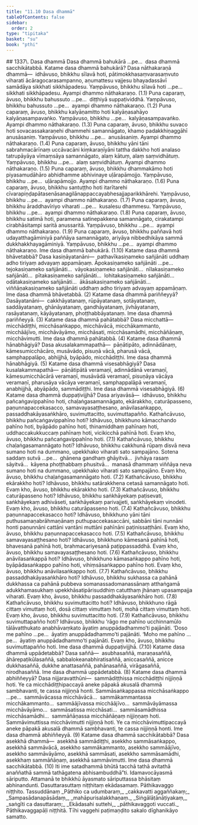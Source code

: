 ```yaml
---
title: "11.10 Dasa dhammā"
tableOfContents: false
sidebar:
  order: 2
type: "tipitaka"
basket: "su"
book: "pthi"
---
```



<DynamicBreadcrumb />

<Paragraph type="center" book="pthi">
## 1337\. Dasa dhammā
</Paragraph>

<Division number="360" book="pthi">

<Paragraph number="1338" book="pthi">
Dasa dhammā bahukārā …pe…  dasa dhammā sacchikātabbā.
</Paragraph>

<Paragraph number="1339" book="pthi">
Katame dasa dhammā <Emphasis>bahukārā?</Emphasis> Dasa nāthakaraṇā dhammā—  idhāvuso, bhikkhu sīlavā hoti, pātimokkhasaṃvarasaṃvuto viharati ācāragocarasampanno, aṇumattesu vajjesu bhayadassāvī samādāya sikkhati sikkhāpadesu. Yaṃpāvuso, bhikkhu sīlavā hoti …pe…  sikkhati sikkhāpadesu. Ayampi dhammo nāthakaraṇo. (1.1)
</Paragraph>

<Paragraph number="1340" book="pthi">
Puna caparaṃ, āvuso, bhikkhu bahussuto …pe…  diṭṭhiyā suppaṭividdhā. Yaṃpāvuso, bhikkhu bahussuto …pe…  ayampi dhammo nāthakaraṇo. (1.2)
</Paragraph>

<Paragraph number="1341" book="pthi">
Puna caparaṃ, āvuso, bhikkhu kalyāṇamitto hoti kalyāṇasahāyo kalyāṇasampavaṅko. Yaṃpāvuso, bhikkhu …pe…  kalyāṇasampavaṅko. Ayampi dhammo nāthakaraṇo. (1.3)
</Paragraph>

<Paragraph number="1342" book="pthi">
Puna caparaṃ, āvuso, bhikkhu suvaco hoti sovacassakaraṇehi dhammehi samannāgato, khamo padakkhiṇaggāhī anusāsaniṃ. Yaṃpāvuso, bhikkhu …pe…  anusāsaniṃ. Ayampi dhammo nāthakaraṇo. (1.4)
</Paragraph>

<Paragraph number="1343" book="pthi">
Puna caparaṃ, āvuso, bhikkhu yāni tāni sabrahmacārīnaṃ uccāvacāni kiṃkaraṇīyāni tattha dakkho hoti analaso tatrupāyāya vīmaṃsāya samannāgato, alaṃ kātuṃ, alaṃ saṃvidhātuṃ. Yaṃpāvuso, bhikkhu …pe…  alaṃ saṃvidhātuṃ. Ayampi dhammo nāthakaraṇo. (1.5)
</Paragraph>

<Paragraph number="1344" book="pthi">
Puna caparaṃ, āvuso, bhikkhu dhammakāmo hoti piyasamudāhāro abhidhamme abhivinaye uḷārapāmojjo. Yaṃpāvuso, bhikkhu …pe…  uḷārapāmojjo. Ayampi dhammo nāthakaraṇo. (1.6)
</Paragraph>

<Paragraph number="1345" book="pthi">
Puna caparaṃ, āvuso, bhikkhu santuṭṭho hoti itarītarehi cīvarapiṇḍapātasenāsanagilānappaccayabhesajjaparikkhārehi. Yaṃpāvuso, bhikkhu …pe…  ayampi dhammo nāthakaraṇo. (1.7)
</Paragraph>

<Paragraph number="1346" book="pthi">
Puna caparaṃ, āvuso, bhikkhu āraddhavīriyo viharati …pe…  kusalesu dhammesu. Yaṃpāvuso, bhikkhu …pe…  ayampi dhammo nāthakaraṇo. (1.8)
</Paragraph>

<Paragraph number="1347" book="pthi">
Puna caparaṃ, āvuso, bhikkhu satimā hoti, paramena satinepakkena samannāgato, cirakatampi cirabhāsitampi saritā anussaritā. Yaṃpāvuso, bhikkhu …pe…  ayampi dhammo nāthakaraṇo. (1.9)
</Paragraph>

<Paragraph number="1348" book="pthi">
Puna caparaṃ, āvuso, bhikkhu paññavā hoti udayatthagāminiyā paññāya samannāgato, ariyāya nibbedhikāya sammā dukkhakkhayagāminiyā. Yaṃpāvuso, bhikkhu …pe…  ayampi dhammo nāthakaraṇo. Ime dasa dhammā bahukārā. (1.10)
</Paragraph>

<Paragraph number="1349" book="pthi">
Katame dasa dhammā <Emphasis>bhāvetabbā?</Emphasis> Dasa kasiṇāyatanāni—  pathavīkasiṇameko sañjānāti uddhaṃ adho tiriyaṃ advayaṃ appamāṇaṃ. Āpokasiṇameko sañjānāti …pe…  tejokasiṇameko sañjānāti…  vāyokasiṇameko sañjānāti…  nīlakasiṇameko sañjānāti…  pītakasiṇameko sañjānāti…  lohitakasiṇameko sañjānāti…  odātakasiṇameko sañjānāti…  ākāsakasiṇameko sañjānāti…  viññāṇakasiṇameko sañjānāti uddhaṃ adho tiriyaṃ advayaṃ appamāṇaṃ. Ime dasa dhammā bhāvetabbā. (2)
</Paragraph>

<Paragraph number="1350" book="pthi">
Katame dasa dhammā <Emphasis>pariññeyyā?</Emphasis> Dasāyatanāni—  cakkhāyatanaṃ, rūpāyatanaṃ, sotāyatanaṃ, saddāyatanaṃ, ghānāyatanaṃ, gandhāyatanaṃ, jivhāyatanaṃ, rasāyatanaṃ, kāyāyatanaṃ, phoṭṭhabbāyatanaṃ. Ime dasa dhammā pariññeyyā. (3)
</Paragraph>

<Paragraph number="1351" book="pthi">
Katame dasa dhammā <Emphasis>pahātabbā?</Emphasis> Dasa micchattā—  micchādiṭṭhi, micchāsaṅkappo, micchāvācā, micchākammanto, micchāājīvo, micchāvāyāmo, micchāsati, micchāsamādhi, micchāñāṇaṃ, micchāvimutti. Ime dasa dhammā pahātabbā. (4)
</Paragraph>

<Paragraph number="1352" book="pthi">
Katame dasa dhammā <Emphasis>hānabhāgiyā?</Emphasis> Dasa akusalakammapathā—  pāṇātipāto, adinnādānaṃ, kāmesumicchācāro, musāvādo, pisuṇā vācā, pharusā vācā, samphappalāpo, abhijjhā, byāpādo, micchādiṭṭhi. Ime dasa dhammā hānabhāgiyā. (5)
</Paragraph>

<Paragraph number="1353" book="pthi">
Katame dasa dhammā <Emphasis>visesabhāgiyā?</Emphasis> Dasa kusalakammapathā—  pāṇātipātā veramaṇī, adinnādānā veramaṇī, kāmesumicchācārā veramaṇī, musāvādā veramaṇī, pisuṇāya vācāya veramaṇī, pharusāya vācāya veramaṇī, samphappalāpā veramaṇī, anabhijjhā, abyāpādo, sammādiṭṭhi. Ime dasa dhammā visesabhāgiyā. (6)
</Paragraph>

<Paragraph number="1354" book="pthi">
Katame dasa dhammā <Emphasis>duppaṭivijjhā?</Emphasis> Dasa ariyavāsā—  idhāvuso, bhikkhu pañcaṅgavippahīno hoti, chaḷaṅgasamannāgato, ekārakkho, caturāpasseno, paṇunnapaccekasacco, samavayasaṭṭhesano, anāvilasaṅkappo, passaddhakāyasaṅkhāro, suvimuttacitto, suvimuttapañño.
</Paragraph>

<Paragraph number="1355" book="pthi">
Kathañcāvuso, bhikkhu pañcaṅgavippahīno hoti? Idhāvuso, bhikkhuno kāmacchando pahīno hoti, byāpādo pahīno hoti, thinamiddhaṃ pahīnaṃ hoti, uddhaccakukkuccaṃ pahīnaṃ hoti, vicikicchā pahīnā hoti. Evaṃ kho, āvuso, bhikkhu pañcaṅgavippahīno hoti. (7.1)
</Paragraph>

<Paragraph number="1356" book="pthi">
Kathañcāvuso, bhikkhu chaḷaṅgasamannāgato hoti? Idhāvuso, bhikkhu cakkhunā rūpaṃ disvā neva sumano hoti na dummano, upekkhako viharati sato sampajāno. Sotena saddaṃ sutvā …pe…  ghānena gandhaṃ ghāyitvā…  jivhāya rasaṃ sāyitvā…  kāyena phoṭṭhabbaṃ phusitvā…  manasā dhammaṃ viññāya neva sumano hoti na dummano, upekkhako viharati sato sampajāno. Evaṃ kho, āvuso, bhikkhu chaḷaṅgasamannāgato hoti. (7.2)
</Paragraph>

<Paragraph number="1357" book="pthi">
Kathañcāvuso, bhikkhu ekārakkho hoti? Idhāvuso, bhikkhu satārakkhena cetasā samannāgato hoti. Evaṃ kho, āvuso, bhikkhu ekārakkho hoti. (7.3)
</Paragraph>

<Paragraph number="1358" book="pthi">
Kathañcāvuso, bhikkhu caturāpasseno hoti? Idhāvuso, bhikkhu saṅkhāyekaṃ paṭisevati, saṅkhāyekaṃ adhivāseti, saṅkhāyekaṃ parivajjeti, saṅkhāyekaṃ vinodeti. Evaṃ kho, āvuso, bhikkhu caturāpasseno hoti. (7.4)
</Paragraph>

<Paragraph number="1359" book="pthi">
Kathañcāvuso, bhikkhu paṇunnapaccekasacco hoti? Idhāvuso, bhikkhuno yāni tāni puthusamaṇabrāhmaṇānaṃ puthupaccekasaccāni, sabbāni tāni nunnāni honti paṇunnāni cattāni vantāni muttāni pahīnāni paṭinissaṭṭhāni. Evaṃ kho, āvuso, bhikkhu paṇunnapaccekasacco hoti. (7.5)
</Paragraph>

<Paragraph number="1360" book="pthi">
Kathañcāvuso, bhikkhu samavayasaṭṭhesano hoti? Idhāvuso, bhikkhuno kāmesanā pahīnā hoti, bhavesanā pahīnā hoti, brahmacariyesanā paṭippassaddhā. Evaṃ kho, āvuso, bhikkhu samavayasaṭṭhesano hoti. (7.6)
</Paragraph>

<Paragraph number="1361" book="pthi">
Kathañcāvuso, bhikkhu anāvilasaṅkappā hoti? Idhāvuso, bhikkhuno kāmasaṅkappo pahīno hoti, byāpādasaṅkappo pahīno hoti, vihiṃsāsaṅkappo pahīno hoti. Evaṃ kho, āvuso, bhikkhu anāvilasaṅkappo hoti. (7.7)
</Paragraph>

<Paragraph number="1362" book="pthi">
Kathañcāvuso, bhikkhu passaddhakāyasaṅkhāro hoti? Idhāvuso, bhikkhu sukhassa ca pahānā dukkhassa ca pahānā pubbeva somanassadomanassānaṃ atthaṅgamā adukkhamasukhaṃ upekkhāsatipārisuddhiṃ catutthaṃ jhānaṃ upasampajja viharati. Evaṃ kho, āvuso, bhikkhu passaddhakāyasaṅkhāro hoti. (7.8)
</Paragraph>

<Paragraph number="1363" book="pthi">
Kathañcāvuso, bhikkhu suvimuttacitto hoti? Idhāvuso, bhikkhuno rāgā cittaṃ vimuttaṃ hoti, dosā cittaṃ vimuttaṃ hoti, mohā cittaṃ vimuttaṃ hoti. Evaṃ kho, āvuso, bhikkhu suvimuttacitto hoti. (7.9)
</Paragraph>

<Paragraph number="1364" book="pthi">
Kathañcāvuso, bhikkhu suvimuttapañño hoti? Idhāvuso, bhikkhu ‘rāgo me pahīno ucchinnamūlo tālāvatthukato anabhāvaṃkato āyatiṃ anuppādadhammo’ti pajānāti. ‘Doso me pahīno …pe…  āyatiṃ anuppādadhammo’ti pajānāti. ‘Moho me pahīno …pe…  āyatiṃ anuppādadhammo’ti pajānāti. Evaṃ kho, āvuso, bhikkhu suvimuttapañño hoti. Ime dasa dhammā duppaṭivijjhā. (7.10)
</Paragraph>

<Paragraph number="1365" book="pthi">
Katame dasa dhammā <Emphasis>uppādetabbā?</Emphasis> Dasa saññā—  asubhasaññā, maraṇasaññā, āhārepaṭikūlasaññā, sabbalokeanabhiratisaññā, aniccasaññā, anicce dukkhasaññā, dukkhe anattasaññā, pahānasaññā, virāgasaññā, nirodhasaññā. Ime dasa dhammā uppādetabbā. (8)
</Paragraph>

<Paragraph number="1366" book="pthi">
Katame dasa dhammā <Emphasis>abhiññeyyā?</Emphasis> Dasa nijjaravatthūni—  sammādiṭṭhissa micchādiṭṭhi nijjiṇṇā hoti. Ye ca micchādiṭṭhipaccayā aneke pāpakā akusalā dhammā sambhavanti, te cassa nijjiṇṇā honti. Sammāsaṅkappassa micchāsaṅkappo …pe…  sammāvācassa micchāvācā…  sammākammantassa micchākammanto…  sammāājīvassa micchāājīvo…  sammāvāyāmassa micchāvāyāmo…  sammāsatissa micchāsati…  sammāsamādhissa micchāsamādhi…  sammāñāṇassa micchāñāṇaṃ nijjiṇṇaṃ hoti. Sammāvimuttissa micchāvimutti nijjiṇṇā hoti. Ye ca micchāvimuttipaccayā aneke pāpakā akusalā dhammā sambhavanti, te cassa nijjiṇṇā honti. Ime dasa dhammā abhiññeyyā. (9)
</Paragraph>

<Paragraph number="1367" book="pthi">
Katame dasa dhammā <Emphasis>sacchikātabbā?</Emphasis> Dasa asekkhā dhammā—  asekkhā sammādiṭṭhi, asekkho sammāsaṅkappo, asekkhā sammāvācā, asekkho sammākammanto, asekkho sammāājīvo, asekkho sammāvāyāmo, asekkhā sammāsati, asekkho sammāsamādhi, asekkhaṃ sammāñāṇaṃ, asekkhā sammāvimutti. Ime dasa dhammā sacchikātabbā. (10)
</Paragraph>

<Paragraph number="1368" book="pthi">
Iti ime satadhammā bhūtā tacchā tathā avitathā anaññathā sammā tathāgatena abhisambuddhā”ti. Idamavocāyasmā sāriputto. Attamanā te bhikkhū āyasmato sāriputtassa bhāsitaṃ abhinandunti.

</Paragraph>
</Division>

<Paragraph number="1369" type="center" book="pthi">
Dasuttarasuttaṃ niṭṭhitaṃ ekādasamaṃ.



</Paragraph>

<Paragraph number="1370" type="center" book="pthi">
Pāthikavaggo niṭṭhito.



</Paragraph>

<Paragraph number="1371" type="center" book="pthi">
Tassuddānaṃ


</Paragraph>

<Paragraph number="1372" type="verses" book="pthi">
_Pāthiko ca udumbaraṃ,_  
_cakkavatti aggaññakaṃ;_  
_Sampasādanapāsādaṃ,_  
_mahāpurisalakkhaṇaṃ._  

</Paragraph>

<Paragraph number="1373" type="verses" book="pthi">
_Siṅgālāṭānāṭiyakaṃ,_  
_saṅgīti ca dasuttaraṃ;_  
_Ekādasahi suttehi,_  
_pāthikavaggoti vuccati._  


</Paragraph>

<Paragraph number="1374" type="center" book="pthi">
Pāthikavaggapāḷi niṭṭhitā.



</Paragraph>

<Paragraph number="1375" type="center" book="pthi">
Tīhi vaggehi paṭimaṇḍito sakalo



</Paragraph>

<Paragraph number="1376" type="center" book="pthi">
dīghanikāyo samatto.
</Paragraph>